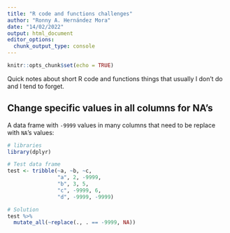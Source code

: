 ```yaml
---
title: "R code and functions challenges"
author: "Ronny A. Hernández Mora"
date: "14/02/2022"
output: html_document
editor_options: 
  chunk_output_type: console
---
```


```r
knitr::opts_chunk$set(echo = TRUE)
```

Quick notes about short R code and functions things that usually I don't do
and I tend to forget.

## Change specific values in all columns for NA's

A data frame with `-9999` values in many columns that need to be replace with
`NA`'s values:
```r
# libraries
library(dplyr)

# Test data frame
test <- tribble(~a, ~b, ~c,
                "a", 2, -9999,
                "b", 3, 5,
                "c", -9999, 6,
                "d", -9999, -9999)

# Solution
test %>% 
  mutate_all(~replace(., . == -9999, NA))
```

